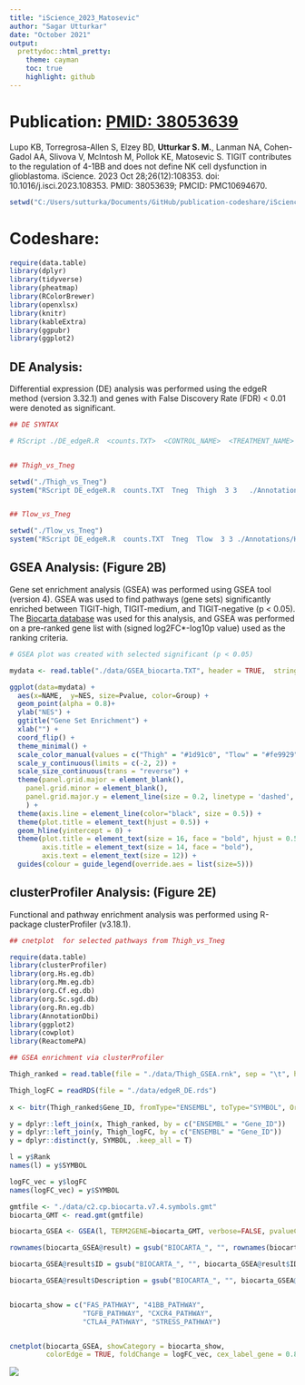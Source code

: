 ```yaml
---
title: "iScience_2023_Matosevic"
author: "Sagar Utturkar"
date: "October 2021"
output:
  prettydoc::html_pretty:
    theme: cayman
    toc: true
    highlight: github
---
```



# Publication: [PMID: 38053639](https://pubmed.ncbi.nlm.nih.gov/38053639/)

Lupo KB, Torregrosa-Allen S, Elzey BD, **Utturkar S. M.**, Lanman NA, Cohen-Gadol AA, Slivova V, McIntosh M, Pollok KE, Matosevic S. TIGIT contributes to the regulation of 4-1BB and does not define NK cell dysfunction in glioblastoma. iScience. 2023 Oct 28;26(12):108353. doi: 10.1016/j.isci.2023.108353. PMID: 38053639; PMCID: PMC10694670.   


```r

setwd("C:/Users/sutturka/Documents/GitHub/publication-codeshare/iScience_2023_Matosevic")

```



# Codeshare:

```r

require(data.table)
library(dplyr)
library(tidyverse)
library(pheatmap)
library(RColorBrewer)
library(openxlsx)
library(knitr)
library(kableExtra)
library(ggpubr)
library(ggplot2)


```



## DE Analysis:
Differential expression (DE) analysis was performed using the edgeR method (version 3.32.1) and genes with False Discovery Rate (FDR) < 0.01 were denoted as significant.  


```r

## DE SYNTAX  

# RScript ./DE_edgeR.R  <counts.TXT>  <CONTROL_NAME>  <TREATMENT_NAME>   <NO_OF_CONTROL_REPLICATES>    <NO_OF_TREATMENT_REPLICATES>   <ANNOTATION FILE PATH>")


## Thigh_vs_Tneg

setwd("./Thigh_vs_Tneg")
system("RScript DE_edgeR.R  counts.TXT  Tneg  Thigh  3 3   ./Annotations/Human_20FEB2020.TXT")


## Tlow_vs_Tneg

setwd("./Tlow_vs_Tneg")
system("RScript DE_edgeR.R  counts.TXT  Tneg  Tlow  3 3 ./Annotations/Human_20FEB2020.TXT")


```


## GSEA Analysis: (Figure 2B)
Gene set enrichment analysis (GSEA) was performed using GSEA tool (version 4). GSEA was used to find pathways (gene sets) significantly enriched between TIGIT-high, TIGIT-medium, and TIGIT-negative (p < 0.05). The [Biocarta database](https://www.gsea-msigdb.org/gsea/msigdb/human/geneset/BIOCARTA_SET_PATHWAY.html) was used for this analysis, and GSEA was performed on a pre-ranked gene list with (signed log2FC*-log10p value) used as the ranking criteria.


```r

# GSEA plot was created with selected significant (p < 0.05)

mydata <- read.table("./data/GSEA_biocarta.TXT", header = TRUE,  stringsAsFactors = FALSE, sep = "\t")

ggplot(data=mydata) + 
  aes(x=NAME,  y=NES, size=Pvalue, color=Group) + 
  geom_point(alpha = 0.8)+
  ylab("NES") +
  ggtitle("Gene Set Enrichment") +
  xlab("") +
  coord_flip() +
  theme_minimal() +
  scale_color_manual(values = c("Thigh" = "#1d91c0", "Tlow" = "#fe9929")) +
  scale_y_continuous(limits = c(-2, 2)) +
  scale_size_continuous(trans = "reverse") +
  theme(panel.grid.major = element_blank(), 
    panel.grid.minor = element_blank(),
    panel.grid.major.y = element_line(size = 0.2, linetype = 'dashed', colour = "grey")
    ) +
  theme(axis.line = element_line(color="black", size = 0.5)) +
  theme(plot.title = element_text(hjust = 0.5)) +
  geom_hline(yintercept = 0) +
  theme(plot.title = element_text(size = 16, face = "bold", hjust = 0.5),
        axis.title = element_text(size = 14, face = "bold"),
        axis.text = element_text(size = 12)) +
  guides(colour = guide_legend(override.aes = list(size=5)))


```


## clusterProfiler Analysis: (Figure 2E)
Functional and pathway enrichment analysis was performed using R-package clusterProfiler (v3.18.1). 

```r

## cnetplot  for selected pathways from Thigh_vs_Tneg

require(data.table)
library(clusterProfiler)
library(org.Hs.eg.db)
library(org.Mm.eg.db)
library(org.Cf.eg.db)
library(org.Sc.sgd.db)
library(org.Rn.eg.db)
library(AnnotationDbi)
library(ggplot2)
library(cowplot)
library(ReactomePA)

## GSEA enrichment via clusterProfiler

Thigh_ranked = read.table(file = "./data/Thigh_GSEA.rnk", sep = "\t", header = T)

Thigh_logFC = readRDS(file = "./data/edgeR_DE.rds")
  
x <- bitr(Thigh_ranked$Gene_ID, fromType="ENSEMBL", toType="SYMBOL", OrgDb="org.Hs.eg.db")

y = dplyr::left_join(x, Thigh_ranked, by = c("ENSEMBL" = "Gene_ID"))
y = dplyr::left_join(y, Thigh_logFC, by = c("ENSEMBL" = "Gene_ID"))
y = dplyr::distinct(y, SYMBOL, .keep_all = T)

l = y$Rank
names(l) = y$SYMBOL

logFC_vec = y$logFC
names(logFC_vec) = y$SYMBOL

gmtfile <- "./data/c2.cp.biocarta.v7.4.symbols.gmt"
biocarta_GMT <- read.gmt(gmtfile)

biocarta_GSEA <- GSEA(l, TERM2GENE=biocarta_GMT, verbose=FALSE, pvalueCutoff = 1)

rownames(biocarta_GSEA@result) = gsub("BIOCARTA_", "", rownames(biocarta_GSEA@result))

biocarta_GSEA@result$ID = gsub("BIOCARTA_", "", biocarta_GSEA@result$ID)

biocarta_GSEA@result$Description = gsub("BIOCARTA_", "", biocarta_GSEA@result$Description)


biocarta_show = c("FAS_PATHWAY", "41BB_PATHWAY", 
                  "TGFB_PATHWAY", "CXCR4_PATHWAY",
                  "CTLA4_PATHWAY", "STRESS_PATHWAY")


cnetplot(biocarta_GSEA, showCategory = biocarta_show, 
         colorEdge = TRUE, foldChange = logFC_vec, cex_label_gene = 0.8)


```

![](C:/Users/sutturka/Documents/GitHub/publication-codeshare/iScience_2023_Matosevic/data/Thigh_cneplot.png)  

